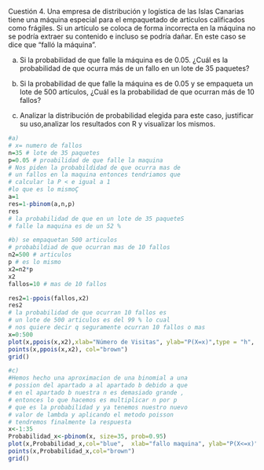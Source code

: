 Cuestión 4. Una empresa de distribución y logística de 
las Islas Canarias tiene una máquina especial para el
empaquetado de artículos calificados como frágiles. 
Si un artículo se coloca de forma incorrecta en la máquina
no se podría extraer su contenido e incluso se podría dañar. 
En este caso se dice que “falló la máquina”.

a) Si la probabilidad de que falle la máquina es de 0.05. 
¿Cuál es la probabilidad de que ocurra más de un fallo
en un lote de 35 paquetes?

b) Si la probabilidad de que falle la máquina es de 0.05 
y se empaqueta un lote de 500 artículos, ¿Cuál es la 
probabilidad de que ocurran más de 10 fallos?

c) Analizar la distribución de probabilidad elegida 
para este caso, justificar su uso,analizar los resultados 
con R y visualizar los mismos. 




```{r}
#a) 
# x= numero de fallos 
n=35 # lote de 35 paquetes
p=0.05 # proabilidad de que falle la maquina
# Nos piden la probabildidad de que ocurra mas de 
# un fallos en la maquina entonces tendriamos que 
# calcular la P < e igual a 1 
#lo que es lo mismoÇ
a=1
res=1-pbinom(a,n,p)
res 
# la probabilidad de que en un lote de 35 paqueteS
# falle la maquina es de un 52 %

```


```{r}
#b) se empaquetan 500 articulos
# probabildiad de que ocurran mas de 10 fallos
n2=500 # articulos
p # es lo mismo
x2=n2*p
x2
fallos=10 # mas de 10 fallos 

res2=1-ppois(fallos,x2)
res2
# la probabilidad de que ocurran 10 fallos es
# un lote de 500 articulos es del 99 % lo cual
# nos quiere decir q seguramente ocurran 10 fallos o mas
x=0:500
plot(x,ppois(x,x2),xlab="Número de Visitas", ylab="P(X=x)",type = "h", col="blue", main="Visitas Sitio Web: Poisson(2)") 
points(x,ppois(x,x2), col="brown") 
grid()
```


```{r}
#c)
#Hemos hecho una aproximacion de una binomial a una 
# possion del apartado a al apartado b debido a que 
# en el apartado b nuestra n es demasiado grande ,
# entonces lo que hacemos es multiplicar n por p  
# que es la probabilidad y ya tenemos nuestro nuevo 
# valor de lambda y aplicando el metodo poisson 
# tendremos finalmente la respuesta
x<-1:35 
Probabilidad_x<-pbinom(x, size=35, prob=0.95) 
plot(x,Probabilidad_x,col="blue",  xlab="fallo maquina", ylab="P(X<=x)", type = "h", main = "Defectuosos, n=35, p=0.95") 
points(x,Probabilidad_x,col="brown")
grid()
```

